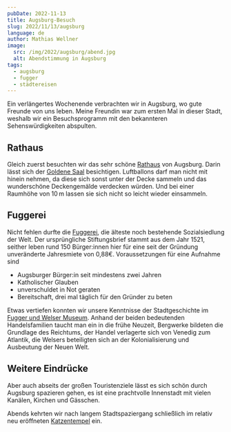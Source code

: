 ```yaml
---
pubDate: 2022-11-13
title: Augsburg-Besuch
slug: 2022/11/13/augsburg
language: de
author: Mathias Wellner
image:
  src: /img/2022/augsburg/abend.jpg
  alt: Abendstimmung in Augsburg
tags:
  - augsburg
  - fugger
  - städtereisen
---
```



Ein verlängertes Wochenende verbrachten wir in Augsburg, wo gute Freunde von uns leben. Meine Freundin war zum ersten Mal in dieser Stadt, weshalb wir ein Besuchsprogramm mit den bekannteren Sehenswürdigkeiten abspulten.

## Rathaus

<ResponsiveImage
  src="/img/2022/augsburg/goldenersaal.jpg"
  alt="Goldener Saal im Rathaus"
  aspectRatio="4:3"
/>

Gleich zuerst besuchten wir das sehr schöne [Rathaus](https://www.augsburg.de/kultur/sehenswuerdigkeiten/rathaus) von Augsburg. Darin lässt sich der [Goldene Saal](https://www.augsburg.de/kultur/sehenswuerdigkeiten/goldener-saal) besichtigen. Luftballons darf man nicht mit hinein nehmen, da diese sich sonst unter der Decke sammeln und das wunderschöne Deckengemälde verdecken würden. Und bei einer Raumhöhe von 10&thinsp;m lassen sie sich nicht so leicht wieder einsammeln.

## Fuggerei

<ResponsiveImage
  src="/img/2022/augsburg/fuggerei.jpg"
  alt="Augsburger Fuggerei"
  aspectRatio="4:3"
/>

Nicht fehlen durfte die [Fuggerei](https://www.fugger.de/fuggerei), die älteste noch bestehende Sozialsiedlung der Welt. Der ursprüngliche Stiftungsbrief stammt aus dem Jahr 1521, seither leben rund 150 Bürger:innen hier für eine seit der Gründung unveränderte Jahresmiete von 0,88€. Voraussetzungen für eine Aufnahme sind

- Augsburger Bürger:in seit mindestens zwei Jahren
- Katholischer Glauben
- unverschuldet in Not geraten
- Bereitschaft, drei mal täglich für den Gründer zu beten

Etwas vertiefen konnten wir unsere Kenntnisse der Stadtgeschichte im [Fugger und Welser Museum](https://www.fugger-und-welser-museum.de/). Anhand der beiden bedeutenden Handelsfamilien taucht man ein in die frühe Neuzeit, Bergwerke bildeten die Grundlage des Reichtums, der Handel verlagerte sich von Venedig zum Atlantik, die Welsers beteiligten sich an der Kolonialisierung und Ausbeutung der Neuen Welt.

## Weitere Eindrücke

Aber auch abseits der großen Touristenziele lässt es sich schön durch Augsburg spazieren gehen, es ist eine prachtvolle Innenstadt mit vielen Kanälen, Kirchen und Gässchen.

<ResponsiveImage
  src="/img/2022/augsburg/maximilianstrasse.jpg"
  alt="Maximilianstraße"
  aspectRatio="4:3"
/>

Abends kehrten wir nach langem Stadtspaziergang schließlich im relativ neu eröffneten [Katzentempel](https://katzentempel.de/) ein.

<ResponsiveImage
  src="/img/2022/augsburg/abend.jpg"
  alt="Abendstimmung in Augsburg"
  aspectRatio="4:3"
/>
